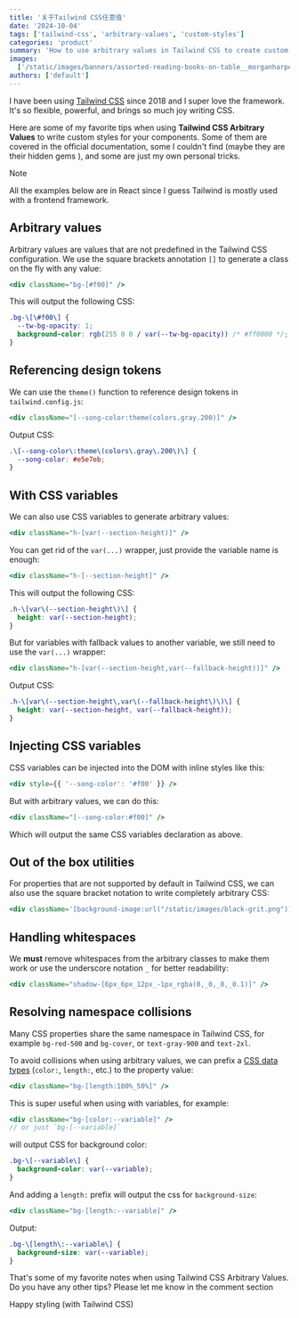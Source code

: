 ```yaml
---
title: '关于Tailwind CSS任意值'
date: '2024-10-04'
tags: ['tailwind-css', 'arbitrary-values', 'custom-styles']
categories: 'product'
summary: 'How to use arbitrary values in Tailwind CSS to create custom styles for your components. Some nice tips to make your Tailwind CSS workflow more efficient.'
images:
  ['/static/images/banners/assorted-reading-books-on-table__morganharpernichols__OMXPrCAhxrE.jpeg']
authors: ['default']
---
```


I have been using [Tailwind CSS](https://tailwindcss.com/) since 2018 and I super love the framework.
It's so flexible, powerful, and brings so much joy writing CSS.

Here are some of my favorite tips when using **Tailwind CSS Arbitrary Values** to write custom styles for your components.
Some of them are covered in the official documentation, some I couldn't find (maybe they are their hidden gems <Twemoji emoji="grinning-face-with-sweat" />), and some are just my own personal tricks.

> [!NOTE]
> All the examples below are in React since I guess Tailwind is mostly used with a frontend framework.

## Arbitrary values

Arbitrary values are values that are not predefined in the Tailwind CSS configuration.
We use the square brackets annotation `[]` to generate a class on the fly with any value:

```jsx
<div className="bg-[#f00]" />
```

This will output the following CSS:

```css showLineNumbers
.bg-\[\#f00\] {
  --tw-bg-opacity: 1;
  background-color: rgb(255 0 0 / var(--tw-bg-opacity)) /* #ff0000 */;
}
```

## Referencing design tokens

We can use the `theme()` function to reference design tokens in `tailwind.config.js`:

```jsx
<div className="[--song-color:theme(colors.gray.200)]" />
```

Output CSS:

```css showLineNumbers
.\[--song-color\:theme\(colors\.gray\.200\)\] {
  --song-color: #e5e7eb;
}
```

## With CSS variables

We can also use CSS variables to generate arbitrary values:

```jsx
<div className="h-[var(--section-height)]" />
```

You can get rid of the `var(...)` wrapper, just provide the variable name is enough:

```jsx
<div className="h-[--section-height]" />
```

This will output the following CSS:

```css showLineNumbers
.h-\[var\(--section-height\)\] {
  height: var(--section-height);
}
```

But for variables with fallback values to another variable, we still need to use the `var(...)` wrapper:

```jsx
<div className="h-[var(--section-height,var(--fallback-height))]" />
```

Output CSS:

```css showLineNumbers
.h-\[var\(--section-height\,var\(--fallback-height\)\)\] {
  height: var(--section-height, var(--fallback-height));
}
```

## Injecting CSS variables

CSS variables can be injected into the DOM with inline styles like this:

```jsx
<div style={{ '--song-color': '#f00' }} />
```

But with arbitrary values, we can do this:

```jsx
<div className="[--song-color:#f00]" />
```

Which will output the same CSS variables declaration as above.

## Out of the box utilities

For properties that are not supported by default in Tailwind CSS, we can also use the square bracket notation to write completely arbitrary CSS:

```jsx
<div className='[background-image:url("/static/images/black-grit.png")]' />
```

## Handling whitespaces

We **must** remove whitespaces from the arbitrary classes to make them work or use the underscore notation `_` for better readability:

```jsx
<div className="shadow-[6px_6px_12px_-1px_rgba(0,_0,_0,_0.1)]" />
```

## Resolving namespace collisions

Many CSS properties share the same namespace in Tailwind CSS, for example `bg-red-500` and `bg-cover`, or `text-gray-900` and `text-2xl`.

To avoid collisions when using arbitrary values, we can prefix a [CSS data types](https://developer.mozilla.org/en-US/docs/Web/CSS/CSS_Types)
(`color:`, `length:`, etc.) to the property value:

```jsx
<div className="bg-[length:100%_50%]" />
```

This is super useful when using with variables, for example:

```jsx showLineNumbers
<div className="bg-[color:--variable]" />
// or just `bg-[--variable]`
```

will output CSS for background color:

```css showLineNumbers
.bg-\[--variable\] {
  background-color: var(--variable);
}
```

And adding a `length:` prefix will output the css for `background-size`:

```jsx
<div className="bg-[length:--variable]" />
```

Output:

```css showLineNumbers
.bg-\[length\:--variable\] {
  background-size: var(--variable);
}
```

That's some of my favorite notes when using Tailwind CSS Arbitrary Values.
Do you have any other tips? Please let me know in the comment section <Twemoji emoji="backhand-index-pointing-down" />

Happy styling (with Tailwind CSS) <Twemoji emoji="clinking-beer-mugs" />
